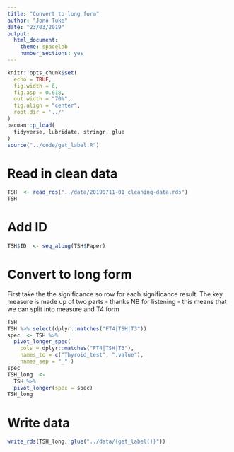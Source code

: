 ```yaml
---
title: "Convert to long form"
author: "Jono Tuke"
date: "23/03/2019"
output: 
  html_document:
    theme: spacelab
    number_sections: yes
---
```


```r
knitr::opts_chunk$set(
  echo = TRUE, 
  fig.width = 6, 
  fig.asp = 0.618, 
  out.width = "70%",
  fig.align = "center", 
  root.dir = '../'
)
pacman::p_load(
  tidyverse, lubridate, stringr, glue
)
source("../code/get_label.R")
```

# Read in clean data

```r
TSH  <- read_rds("../data/20190711-01_cleaning-data.rds")
TSH
```

# Add ID

```r
TSH$ID  <- seq_along(TSH$Paper)
```

# Convert to long form

First take the the significance so row for each significance result. The key measure is made up of two parts - thanks NB for listening - this means that we can split into measure and T4 form

```r
TSH
TSH %>% select(dplyr::matches("FT4|TSH|T3"))
spec  <- TSH %>% 
  pivot_longer_spec(
    cols = dplyr::matches("FT4|TSH|T3"), 
    names_to = c("Thyroid_test", ".value"),
    names_sep = "_" )
spec
TSH_long  <- 
  TSH %>% 
  pivot_longer(spec = spec)
TSH_long
```






# Write data

```r
write_rds(TSH_long, glue("../data/{get_label()}"))
```

